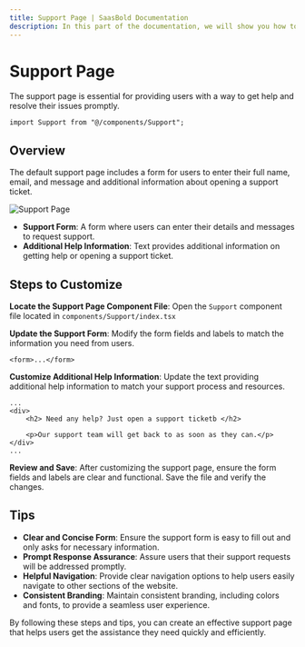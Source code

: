 ```yaml
---
title: Support Page | SaasBold Documentation
description: In this part of the documentation, we will show you how to customize the support page of the SaaSBold boilerplate to provide user support information.
---
```


# Support Page

The support page is essential for providing users with a way to get help and resolve their issues promptly.

```tsx
import Support from "@/components/Support";
```

## Overview

The default support page includes a form for users to enter their full name, email, and message and additional information about opening a support ticket.

![Support Page](/images/docs/ui-customization/support-page.png)

- **Support Form**: A form where users can enter their details and messages to request support.
- **Additional Help Information**: Text provides additional information on getting help or opening a support ticket.

## Steps to Customize

**Locate the Support Page Component File**: Open the `Support` component file located in `components/Support/index.tsx`

**Update the Support Form**: Modify the form fields and labels to match the information you need from users.

```tsx
<form>...</form>
```

**Customize Additional Help Information**: Update the text providing additional help information to match your support process and resources.

```tsx
...
<div>
	<h2> Need any help? Just open a support ticketb </h2>

	<p>Our support team will get back to as soon as they can.</p>
</div>
...
```

**Review and Save**: After customizing the support page, ensure the form fields and labels are clear and functional. Save the file and verify the changes.

## Tips

- **Clear and Concise Form**: Ensure the support form is easy to fill out and only asks for necessary information.
- **Prompt Response Assurance**: Assure users that their support requests will be addressed promptly.
- **Helpful Navigation**: Provide clear navigation options to help users easily navigate to other sections of the website.
- **Consistent Branding**: Maintain consistent branding, including colors and fonts, to provide a seamless user experience.

By following these steps and tips, you can create an effective support page that helps users get the assistance they need quickly and efficiently.
